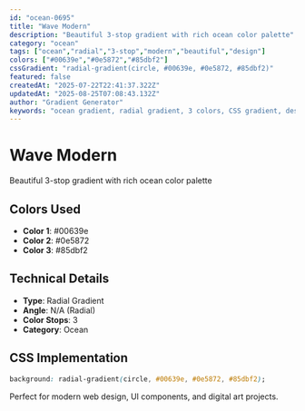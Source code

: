 ```yaml
---
id: "ocean-0695"
title: "Wave Modern"
description: "Beautiful 3-stop gradient with rich ocean color palette"
category: "ocean"
tags: ["ocean","radial","3-stop","modern","beautiful","design"]
colors: ["#00639e","#0e5872","#85dbf2"]
cssGradient: "radial-gradient(circle, #00639e, #0e5872, #85dbf2)"
featured: false
createdAt: "2025-07-22T22:41:37.322Z"
updatedAt: "2025-08-25T07:08:43.132Z"
author: "Gradient Generator"
keywords: "ocean gradient, radial gradient, 3 colors, CSS gradient, design, #00639e, #0e5872, #85dbf2"
---
```


# Wave Modern

Beautiful 3-stop gradient with rich ocean color palette

## Colors Used
- **Color 1**: #00639e
- **Color 2**: #0e5872
- **Color 3**: #85dbf2

## Technical Details
- **Type**: Radial Gradient
- **Angle**: N/A (Radial)
- **Color Stops**: 3
- **Category**: Ocean

## CSS Implementation
```css
background: radial-gradient(circle, #00639e, #0e5872, #85dbf2);
```

Perfect for modern web design, UI components, and digital art projects.
